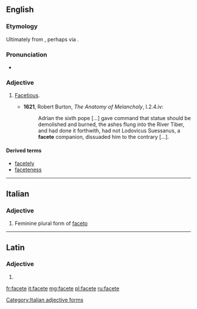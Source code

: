 ==English==

===Etymology===
Ultimately from {{etyl|la|en}} {{term|facētus|lang=la}}, perhaps via {{etyl|it|en}} {{term|faceto|lang=it}}.

===Pronunciation===
* {{a|UK}} {{IPA|/fəˈsiːt/|lang=en}}

===Adjective===
{{en-adj}}

# {{context|archaic|lang=en}} [[facetious|Facetious]].
#* '''1621''', Robert Burton, ''The Anatomy of Melancholy'', I.2.4.iv:
#*: Adrian the sixth pope [...] gave command that statue should be demolished and burned, the ashes flung into the River Tiber, and had done it forthwith, had not Lodovicus Suessanus, a '''facete''' companion, dissuaded him to the contrary [...].

====Derived terms====
* [[facetely]]
* [[faceteness]]

----

==Italian==

===Adjective===
{{head|it}} {{g|f}}

# Feminine plural form of [[faceto]]

[[Category:Italian adjective forms]]

----

==Latin==

===Adjective===
{{la-adj-form|facēte}}

# {{inflection of|facētus||voc|m|s|lang=la}}

[[fr:facete]]
[[it:facete]]
[[mg:facete]]
[[pl:facete]]
[[ru:facete]]